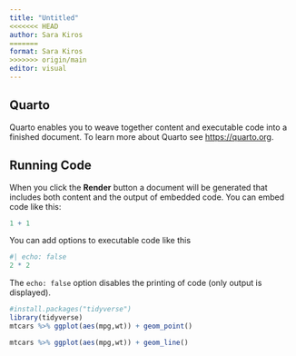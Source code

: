 ```yaml
---
title: "Untitled"
<<<<<<< HEAD
author: Sara Kiros 
=======
format: Sara Kiros 
>>>>>>> origin/main
editor: visual
---
```


## Quarto

Quarto enables you to weave together content and executable code into a finished document. To learn more about Quarto see <https://quarto.org>.

## Running Code

When you click the **Render** button a document will be generated that includes both content and the output of embedded code. You can embed code like this:

```r
1 + 1
```

You can add options to executable code like this

```r
#| echo: false
2 * 2
```

The `echo: false` option disables the printing of code (only output is displayed).

```r
#install.packages("tidyverse")
library(tidyverse)
mtcars %>% ggplot(aes(mpg,wt)) + geom_point()
```

```r
mtcars %>% ggplot(aes(mpg,wt)) + geom_line()
```





